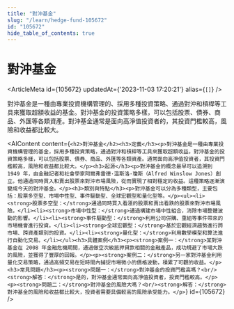 ```yaml
---
title: "對沖基金"
slug: "/learn/hedge-fund-105672"
id: "105672"
hide_table_of_contents: true
---
```



# 對沖基金

<ArticleMeta id={105672} updatedAt={'2023-11-03 17:20:21'} alias={`[]`} />
<div className='border-solid border-b border-t-0 my-4 border-[var(--ifm-color-gray-300)]' />

對沖基金是一種由專業投資機構管理的、採用多種投資策略、通過對沖和槓桿等工具來獲取超額收益的基金。對沖基金的投資策略多樣，可以包括股票、債券、商品、外匯等各類資產。對沖基金通常是面向高淨值投資者的，其投資門檻較高，風險和收益都比較大。

<AIContent content={`<h2>對沖基金</h2><h3>定義</h3><p>對沖基金是一種由專業投資機構管理的基金，採用多種投資策略，通過對沖和槓桿等工具來獲取超額收益。對沖基金的投資策略多樣，可以包括股票、債券、商品、外匯等各類資產。通常面向高淨值投資者，其投資門檻較高，風險和收益都比較大。</p><h3>起源</h3><p>對沖基金的概念最早可以追溯到 1949 年，由金融記者和社會學家阿爾弗雷德·温斯洛·瓊斯（Alfred Winslow Jones）創立。他通過同時買入和賣出股票來對沖市場風險，從而實現了相對穩定的收益。這種策略逐漸演變成今天的對沖基金。</p><h3>類別與特點</h3><p>對沖基金可以分為多種類型，主要包括：股票多空型、市場中性型、事件驅動型、全球宏觀型和量化型等。</p><ul><li><strong>股票多空型：</strong>通過同時買入看漲的股票和賣出看跌的股票來對沖市場風險。</li><li><strong>市場中性型：</strong>通過構建市場中性組合，消除市場整體波動的影響。</li><li><strong>事件驅動型：</strong>利用公司併購、重組等事件帶來的市場機會進行投資。</li><li><strong>全球宏觀型：</strong>基於宏觀經濟趨勢進行跨市場、跨資產類別的投資。</li><li><strong>量化型：</strong>利用數學模型和算法進行自動化交易。</li></ul><h3>具體案例</h3><p><strong>案例一：</strong>某對沖基金在 2008 年金融危機期間，通過做空次級抵押貸款相關的金融產品，成功規避了市場大跌的風險，並獲得了豐厚的回報。</p><p><strong>案例二：</strong>另一家對沖基金利用量化交易策略，通過高頻交易在短時間內捕捉市場微小的價格波動，積累了可觀的收益。</p><h3>常見問題</h3><p><strong>問題一：</strong>對沖基金的投資門檻高嗎？<br/><strong>解答：</strong>是的，對沖基金通常面向高淨值投資者，投資門檻較高。</p><p><strong>問題二：</strong>對沖基金的風險大嗎？<br/><strong>解答：</strong>對沖基金的風險和收益都比較大，投資者需要具備較高的風險承受能力。</p>`} id={105672} />

